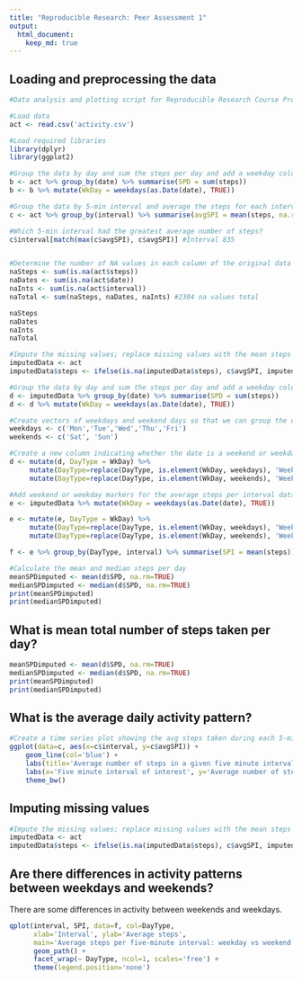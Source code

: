 ```yaml
---
title: "Reproducible Research: Peer Assessment 1"
output: 
  html_document:
    keep_md: true
---
```


## Loading and preprocessing the data
```r
#Data analysis and plotting script for Reproducible Research Course Project #1

#Load data
act <- read.csv('activity.csv')

#Load required libraries
library(dplyr)
library(ggplot2)

#Group the data by day and sum the steps per day and add a weekday column
b <- act %>% group_by(date) %>% summarise(SPD = sum(steps))
b <- b %>% mutate(WkDay = weekdays(as.Date(date), TRUE))

#Group the data by 5-min interval and average the steps for each interval
c <- act %>% group_by(interval) %>% summarise(avgSPI = mean(steps, na.rm=TRUE))
```

```r
#Which 5-min interval had the greatest average number of steps?
c$interval[match(max(c$avgSPI), c$avgSPI)] #Interval 835


#Determine the number of NA values in each column of the original data (act)
naSteps <- sum(is.na(act$steps))
naDates <- sum(is.na(act$date))
naInts <- sum(is.na(act$interval))
naTotal <- sum(naSteps, naDates, naInts) #2304 na values total

naSteps
naDates
naInts
naTotal

#Impute the missing values; replace missing values with the mean steps per day or per interval
imputedData <- act
imputedData$steps <- ifelse(is.na(imputedData$steps), c$avgSPI, imputedData$steps)

#Group the data by day and sum the steps per day and add a weekday column
d <- imputedData %>% group_by(date) %>% summarise(SPD = sum(steps))
d <- d %>% mutate(WkDay = weekdays(as.Date(date), TRUE))

#Create vectors of weekdays and weekend days so that we can group the data accordingly
weekdays <- c('Mon','Tue','Wed','Thu','Fri')
weekends <- c('Sat', 'Sun')

#Create a new column indicating whether the date is a weekend or weekday
d <- mutate(d, DayType = WkDay) %>%
     mutate(DayType=replace(DayType, is.element(WkDay, weekdays), 'Weekday')) %>%
     mutate(DayType=replace(DayType, is.element(WkDay, weekends), 'Weekend'))

#Add weekend or weekday markers for the average steps per interval dataset
e <- imputedData %>% mutate(WkDay = weekdays(as.Date(date), TRUE))

e <- mutate(e, DayType = WkDay) %>%
     mutate(DayType=replace(DayType, is.element(WkDay, weekdays), 'Weekday')) %>%
     mutate(DayType=replace(DayType, is.element(WkDay, weekends), 'Weekend'))

f <- e %>% group_by(DayType, interval) %>% summarise(SPI = mean(steps))
```

```r
#Calculate the mean and median steps per day
meanSPDimputed <- mean(d$SPD, na.rm=TRUE)
medianSPDimputed <- median(d$SPD, na.rm=TRUE)
print(meanSPDimputed)
print(medianSPDimputed)
```

## What is mean total number of steps taken per day?
```r
meanSPDimputed <- mean(d$SPD, na.rm=TRUE)
medianSPDimputed <- median(d$SPD, na.rm=TRUE)
print(meanSPDimputed)
print(medianSPDimputed)
```

## What is the average daily activity pattern?
```r
#Create a time series plot showing the avg steps taken during each 5-min interval
ggplot(data=c, aes(x=c$interval, y=c$avgSPI)) + 
    geom_line(col='blue') +
    labs(title='Average number of steps in a given five minute interval across all days') +
    labs(x='Five minute interval of interest', y='Average number of steps taken') +
    theme_bw()
```



## Imputing missing values
```r
#Impute the missing values; replace missing values with the mean steps per day or per interval
imputedData <- act
imputedData$steps <- ifelse(is.na(imputedData$steps), c$avgSPI, imputedData$steps)
```

## Are there differences in activity patterns between weekdays and weekends?
There are some differences in activity between weekends and weekdays.
```r
qplot(interval, SPI, data=f, col=DayType,
      xlab='Interval', ylab='Average steps', 
      main='Average steps per five-minute interval: weekday vs weekend') +
      geom_path() +
      facet_wrap(~ DayType, ncol=1, scales='free') +
      theme(legend.position='none')
```



